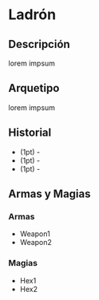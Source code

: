 
# Ladrón

<Bleed>
  <Screenshot src={placeholderImage} alt="placeholder" full />
</Bleed>

## Descripción
lorem impsum

## Arquetipo
lorem impsum

## Historial
* (1pt) -
* (1pt) -
* (1pt) -

## Armas y Magias

### Armas
- Weapon1
- Weapon2

### Magias
- Hex1
- Hex2

